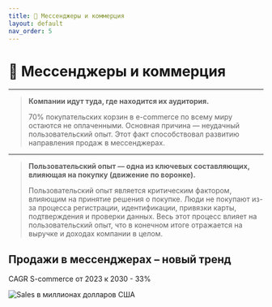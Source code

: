 ```yaml
---
title: 💼 Мессенджеры и коммерция
layout: default
nav_order: 5
---
```


# 💼 Мессенджеры и коммерция

---
> **Компании идут туда, где находится их аудитория.**
> 
> 70% покупательских корзин в e-commerce по всему миру остаются не оплаченными. Основная причина — неудачный пользовательский опыт. Этот факт способствовал развитию направления продаж в мессенджерах.
---

> **Пользовательский опыт — одна из ключевых составляющих, влияющая на покупку (движение по воронке).**
>
> Пользовательский опыт является критическим фактором, влияющим на принятие решения о покупке. Люди не покупают из-за процесса регистрации, идентификации, привязки карты, подтверждения и проверки данных. Весь этот процесс влияет на пользовательский опыт, что в конечном итоге отражается на выручке и доходах компании в целом.

## Продажи в мессенджерах – новый тренд
CAGR S-commerce от 2023 к 2030 - 33%

<summary>
    <Image src="/messengers_commerce.png" alt="Sales" width={500} height={500} /> 
    в миллионах долларов США
</summary>
